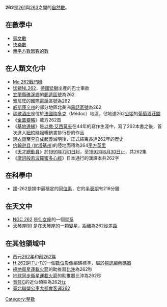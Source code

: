 {{Unreferenced|time=2020-12-02T17:34:38+00:00}}
{{noteTA|G1=Math}}
{{整数
| 罗马数字 = CCLXII
}}
'''262'''是[[261|261]]與[[263|263]]之間的[[自然數|自然數]]。

== 在數學中 ==
{{數字性質|use math=yes}}
*[[迴文數|迴文數]]
*[[快樂數|快樂數]]
*[[無平方數因數的數|無平方數因數的數]]

== 在人類文化中 ==
*[[Me_262戰鬥機|Me 262戰鬥機]]
*[[猛獅NL262|猛獅NL262]]，[[德國|德國]][[猛獅|猛獅]]出產的巴士車款
*[[宜蘭縣|宜蘭縣]][[礁溪鄉|礁溪鄉]]的[[郵遞區號|郵遞區號]]為262
*[[留尼旺|留尼旺]]的[[國際電話區號|國際電話區號]]為262
*[[威斯康辛州|威斯康辛州]]的部分地區北美洲[[電話區號|電話區號]]為262
*[[瑪歌酒庄|瑪歌酒庄]]是位於[[法國|法國]][[梅多克|梅多克]]（Médoc）地區，佔地達262[[公頃|公頃]]的[[葡萄酒|葡萄酒]][[莊園|莊園]]
*《[[金匱要略|金匱要略]]》載方262首
*《[[基地邊緣|基地邊緣]]》是[[以撒·艾西莫夫|以撒·艾西莫夫]]在44年的寫作生涯中，寫了262本書之後，首次進入[[紐約時報|紐約時報]]暢銷書排行榜的作品
*[[錦衣衛|錦衣衛]]至[[李自成|李自成]][[起義|起義]]滅明後，正式結束長達262年的歷史
*[[约翰逊县_(肯塔基州)|约翰逊县 (肯塔基州)]]的陸地面積為264[[平方英里|平方英里]]
*《[[天才總動員|天才總動員]]》於[[1991年|1991年]][[7月1日|7月1日]]起，至[[1992年|1992年]][[6月30日|6月30日]]止，共262集
*《[[摩訶般若波羅蜜多心經|摩訶般若波羅蜜多心經]]》日本通行的漢譯本共262字

== 在科學中 ==
*[[鐒|鐒]]-262是鐒中最穩定的[[同位素|同位素]]，它的[[半衰期|半衰期]]有216分鐘

== 在天文中 ==
*[[NGC_262|NGC 262]] 是[[仙女座|仙女座]]的一個[[星系|星系]]
*[[天琴座RR|天琴座RR]] 是在[[天琴座|天琴座]]的一顆[[變星|變星]]，距離為262[[秒差距|秒差距]]

== 在其他領域中 ==
*西元[[262年|262年]]和[[前262年|前262年]]
*[[H.262|H.262]]是[[ITU-T|ITU-T]]的一個[[數位影像|數位影像]]編碼標準，屬於[[視訊編解碼器|視訊編解碼器]]
*[[極地衛星運載火箭|極地衛星運載火箭]]的助推器[[比沖|比沖]]為262秒
*[[地球同步衛星運載火箭|地球同步衛星運載火箭]]的助推器比沖為262秒
*[[音符|音符]]C的近似頻率為262[[Hz|Hz]]
*[[臺北聯營公車|臺北聯營公車]][[大都會客運|大都會客運]][[臺北聯營公車262路線|262]]
[[Category:整數|Category:整數]]